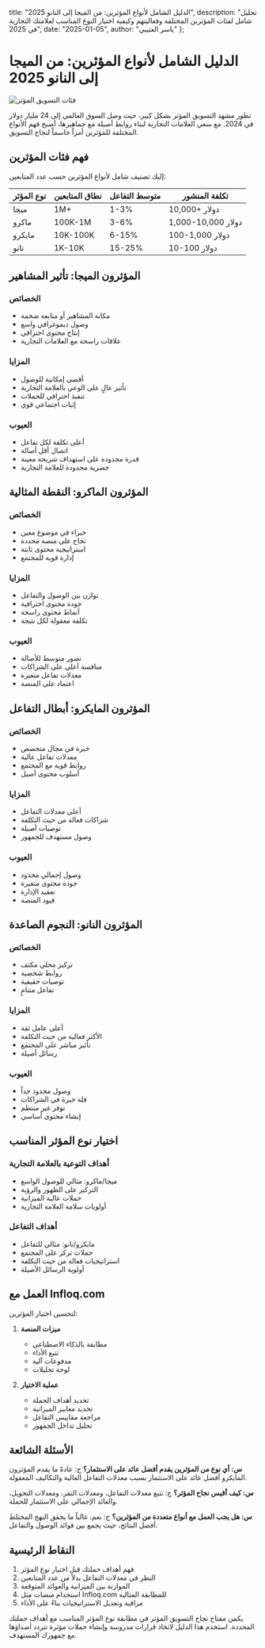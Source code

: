   title: "الدليل الشامل لأنواع المؤثرين: من الميجا إلى النانو 2025",
  description: "تحليل شامل لفئات المؤثرين المختلفة وفعاليتهم وكيفية اختيار النوع المناسب لعلامتك التجارية في 2025",
  date: "2025-01-05",
  author: "ياسر العتيبي"
};

# الدليل الشامل لأنواع المؤثرين: من الميجا إلى النانو 2025

![فئات التسويق المؤثر](/images/blog-posts/influencer-types-2025.jpeg)

تطور مشهد التسويق المؤثر بشكل كبير، حيث وصل السوق العالمي إلى 24 مليار دولار في 2024. مع سعي العلامات التجارية لبناء روابط أصيلة مع جماهيرها، أصبح فهم الأنواع المختلفة للمؤثرين أمراً حاسماً لنجاح التسويق.

## فهم فئات المؤثرين

إليك تصنيف شامل لأنواع المؤثرين حسب عدد المتابعين:

| نوع المؤثر | نطاق المتابعين | متوسط التفاعل | تكلفة المنشور |
|------------|----------------|----------------|----------------|
| ميجا | 1M+ | 1-3% | 10,000+ دولار |
| ماكرو | 100K-1M | 3-6% | 1,000-10,000 دولار |
| مايكرو | 10K-100K | 6-15% | 100-1,000 دولار |
| نانو | 1K-10K | 15-25% | 10-100 دولار |

## المؤثرون الميجا: تأثير المشاهير

### الخصائص
- مكانة المشاهير أو متابعة ضخمة
- وصول ديموغرافي واسع
- إنتاج محتوى احترافي
- علاقات راسخة مع العلامات التجارية

### المزايا
- أقصى إمكانية للوصول
- تأثير عالٍ على الوعي بالعلامة التجارية
- تنفيذ احترافي للحملات
- إثبات اجتماعي قوي

### العيوب
- أعلى تكلفة لكل تفاعل
- اتصال أقل أصالة
- قدرة محدودة على استهداف شريحة معينة
- حصرية محدودة للعلامة التجارية

## المؤثرون الماكرو: النقطة المثالية

### الخصائص
- خبراء في موضوع معين
- نجاح على منصة محددة
- استراتيجية محتوى ثابتة
- إدارة قوية للمجتمع

### المزايا
- توازن بين الوصول والتفاعل
- جودة محتوى احترافية
- أنماط محتوى راسخة
- تكلفة معقولة لكل نتيجة

### العيوب
- تصور متوسط للأصالة
- منافسة أعلى على الشراكات
- معدلات تفاعل متغيرة
- اعتماد على المنصة

## المؤثرون المايكرو: أبطال التفاعل

### الخصائص
- خبرة في مجال متخصص
- معدلات تفاعل عالية
- روابط قوية مع المجتمع
- أسلوب محتوى أصيل

### المزايا
- أعلى معدلات التفاعل
- شراكات فعالة من حيث التكلفة
- توصيات أصيلة
- وصول مستهدف للجمهور

### العيوب
- وصول إجمالي محدود
- جودة محتوى متغيرة
- تعقيد الإدارة
- قيود المنصة

## المؤثرون النانو: النجوم الصاعدة

### الخصائص
- تركيز محلي مكثف
- روابط شخصية
- توصيات حقيقية
- تفاعل متنامٍ

### المزايا
- أعلى عامل ثقة
- الأكثر فعالية من حيث التكلفة
- تأثير مباشر على المجتمع
- رسائل أصيلة

### العيوب
- وصول محدود جداً
- قلة خبرة في الشراكات
- توفر غير منتظم
- إنشاء محتوى أساسي

## اختيار نوع المؤثر المناسب

### أهداف التوعية بالعلامة التجارية
- ميجا/ماكرو: مثالي للوصول الواسع
- التركيز على الظهور والرؤية
- حملات عالية الميزانية
- أولويات سلامة العلامة التجارية

### أهداف التفاعل
- مايكرو/نانو: مثالي للتفاعل
- حملات تركز على المجتمع
- استراتيجيات فعالة من حيث التكلفة
- أولوية الرسائل الأصيلة

## العمل مع Infloq.com

لتحسين اختيار المؤثرين:

1. **ميزات المنصة**
   - مطابقة بالذكاء الاصطناعي
   - تتبع الأداء
   - مدفوعات آلية
   - لوحة تحليلات

2. **عملية الاختيار**
   - تحديد أهداف الحملة
   - تحديد معايير الميزانية
   - مراجعة مقاييس التفاعل
   - تحليل تداخل الجمهور

## الأسئلة الشائعة

**س: أي نوع من المؤثرين يقدم أفضل عائد على الاستثمار؟**
ج: عادةً ما يقدم المؤثرون المايكرو أفضل عائد على الاستثمار بسبب معدلات التفاعل العالية والتكاليف المعقولة.

**س: كيف أقيس نجاح المؤثر؟**
ج: تتبع معدلات التفاعل، ومعدلات النقر، ومعدلات التحويل، والعائد الإجمالي على الاستثمار للحملة.

**س: هل يجب العمل مع أنواع متعددة من المؤثرين؟**
ج: نعم، غالباً ما يحقق النهج المختلط أفضل النتائج، حيث يجمع بين فوائد الوصول والتفاعل.

## النقاط الرئيسية

1. فهم أهداف حملتك قبل اختيار نوع المؤثر
2. النظر في معدلات التفاعل بدلاً من عدد المتابعين
3. الموازنة بين الميزانية والعوائد المتوقعة
4. استخدام منصات مثل Infloq.com للمطابقة المثالية
5. مراقبة وتعديل الاستراتيجيات بناءً على الأداء

يكمن مفتاح نجاح التسويق المؤثر في مطابقة نوع المؤثر المناسب مع أهداف حملتك المحددة. استخدم هذا الدليل لاتخاذ قرارات مدروسة وإنشاء حملات مؤثرة تتردد أصداؤها مع جمهورك المستهدف.